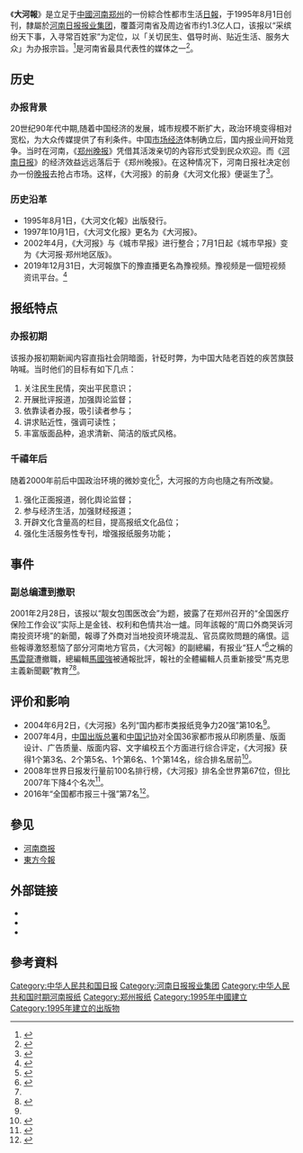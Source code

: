 {{Infobox Newspaper
| name = 大河报<br /><small>Dahe Daily</small>
| image = [[File:Dahepaper.jpg|270px]]
| caption = 
| type = [[日報|日報]]
| format =[[大报|大报]] 
| owners = [[河南日报报业集团|河南日报报业集团]]
| foundation = 1995年8月1日
| political = 
| language = 简体中文
| price = [[人民币|人民币]]1元
| headquarters = [[河南省|河南省]][[郑州市|郑州市]]农业路东28号
| circulation =100万份，其中郑州市日发约40万份
| ISSN                = 
| website = [http://newpaper.dahe.cn/dhb/ 电子报]<br/>[http://www.dahebao.cn/ 大河报网]
|CN=41-0094}}

《'''大河報'''》是立足于[[中华人民共和国|中國]][[河南省|河南]][[郑州市|郑州]]的一份綜合性都市生活[[日報|日報]]，于1995年8月1日创刊，隸屬於[[河南日报报业集团|河南日报报业集团]]，覆蓋河南省及周边省市约1.3亿人口，该报以“采缤纷天下事，入寻常百姓家”为定位，以「关切民生、倡导时尚、贴近生活、服务大众」为办报宗旨。<ref name="dahe">{{cite web|url=http://daily.dahe.cn/jujiao/t20081203_1440415.htm|title=大河报简介--百万大报 全球百强|deadurl=yes|archiveurl=https://web.archive.org/web/20100323104654/http://daily.dahe.cn/jujiao/t20081203_1440415.htm|archivedate=2010-03-23|access-date=2010-03-31}}</ref>是河南省最具代表性的媒体之一<ref>{{cite web|url=http://www.adbaozhi.com/wenzhang/wenzhang_46.html|title=大河报广告全国都市报排名20强，河南地区最具代表性媒体|accessdate=2010-04-01|archive-date=2010-02-12|archive-url=https://web.archive.org/web/20100212000824/http://www.adbaozhi.com/wenzhang/wenzhang_46.html|dead-url=no}}</ref>。

==历史==
===办报背景===
20世纪90年代中期,随着中国经济的发展，城市规模不断扩大，政治环境变得相对宽松，为大众传媒提供了有利条件。中国[[市场经济|市场经济]]体制确立后，国内报业间开始竞争。当时在河南，《[[郑州晚报|郑州晚报]]》凭借其活泼亲切的內容形式受到民众欢迎。而《[[河南日报|河南日报]]》的经济效益远远落后于《郑州晚报》。在这种情况下，河南日报社决定创办一份[[晚报|晚报]]去抢占市场。这样，《大河报》的前身《大河文化报》便诞生了<ref>{{cite web|url=http://www.lw23.com/lunwen_680341072/|title=《大河报》风格嬗变探析|deadurl=yes|archiveurl=https://archive.is/20130427002415/http://www.lw23.com/lunwen_680341072/|archivedate=2013-04-27|access-date=2010-04-01}}</ref>。

===历史沿革===
*1995年8月1日，《大河文化報》出版發行。
*1997年10月1日，《大河文化报》更名为《大河报》。
*2002年4月，《大河报》与《城市早报》进行整合；7月1日起《城市早报》变为《大河报·郑州地区版》。
*2019年12月31日，大河報旗下的豫直播更名為豫视频。豫视频是一個短视频资讯平台。<ref>{{cite news |title=豫视频 |url=http://media.people.com.cn/n1/2021/0602/c14677-32120298.html}}</ref>

==报纸特点==
===办报初期===
该报办报初期新闻内容直指社会阴暗面，针砭时弊，为中国大陆老百姓的疾苦旗鼓呐喊。当时他们的目标有如下几点：
#关注民生民情，突出平民意识；
#开展批评报道，加强舆论监督；
#依靠读者办报，吸引读者参与；
#讲求贴近性，强调可读性；
#丰富版面品种，追求清新、简洁的版式风格。

===千禧年后===
随着2000年前后中国政治环境的微妙变化<ref name="大河">{{cite web|url=http://www.secretchina.com/node/101205|title=中共强化箝制意识形态的动因}}</ref>，大河报的方向也隨之有所改變。
#强化正面报道，弱化舆论监督；
#参与经济生活，加强财经报道；
#开辟文化含量高的栏目，提高报纸文化品位；
#强化生活服务性专刊，增强报纸服务功能；

== 事件 ==

===副总编遭到撤职===
2001年2月28日，该报以“靓女包围医改会”为题，披露了在郑州召开的“全国医疗保险工作会议”实际上是金钱、权利和色情共冶一爐。同年該報的“周口外商哭诉河南投资环境”的新聞，報導了外商对当地投资环境混乱、官员腐败問題的痛恨。這些報導激怒惹恼了部分河南地方官员，《大河報》的副總編，有报业“狂人”<ref>{{cite web|url=http://news.xinhuanet.com/newmedia/2005-09/20/content_3515964_1.htm|title=报业“狂人”马云龙|accessdate=2010-04-01|archive-date=2010-07-29|archive-url=https://web.archive.org/web/20100729055844/http://news.xinhuanet.com/newmedia/2005-09/20/content_3515964_1.htm|dead-url=no}}</ref>之稱的[[馬雲龍|馬雲龍]]遭撤職，總編輯[[馬國強|馬國強]]被通報批評，報社的全體編輯人员重新接受“馬克思主義新聞觀”教育<ref name="大河"/><ref>{{cite web|url=http://nccur.lib.nccu.edu.tw/bitstream/140.119/33233/5/51002105.pdf|title=國家主導報業市場改革|accessdate=2010-04-01|archive-date=2016-03-04|archive-url=https://web.archive.org/web/20160304203313/http://nccur.lib.nccu.edu.tw/bitstream/140.119/33233/5/51002105.pdf|dead-url=no}}</ref>。

==评价和影响==
*2004年6月2日，《大河报》名列“国内都市类报纸竞争力20强”第10名<ref  name="dahe"/>。
*2007年4月，[[中国出版总署|中国出版总署]]和[[中国记协|中国记协]]对全国36家都市报从印刷质量、版面设计、广告质量、版面内容、文字编校五个方面进行综合评定，《大河报》获得1个第3名、2个第5名、1个第6名、1个第14名，综合排名居前<ref>{{cite web|url=http://news.sohu.com/20070424/n249645656.shtml|title=全国都市报质量检查排序　大河报位居前列|accessdate=2010-04-01|archive-date=2012-03-02|archive-url=https://web.archive.org/web/20120302101338/http://news.sohu.com/20070424/n249645656.shtml|dead-url=no}}</ref>。
*2008年世界日报发行量前100名排行榜，《大河报》排名全世界第67位，但比2007年下降4个名次<ref>{{cite web|url=http://www.yangtse.com/sytj/jqyz/200806/t20080616_457880.htm|title=见图表名次排序|deadurl=yes|archiveurl=https://web.archive.org/web/20100125080604/http://www.yangtse.com/sytj/jqyz/200806/t20080616_457880.htm|archivedate=2010-01-25|access-date=2010-04-01}}</ref>。
*2016年“全国都市报三十强”第7名<ref >{{cite web |url=http://news.dahe.cn/2016/09-07/107453850.html |language= |title=河南日报报业集团捧回报业界"奥斯卡"！河南日报、大河报等入选全国10强 |publisher=河南日报金水河 |date=2016年9月7日 |accessdate= |archive-date=2016年9月8日 |archive-url=https://web.archive.org/web/20160908163403/http://news.dahe.cn/2016/09-07/107453850.html |dead-url=no }}</ref>。

==參见==
*[[河南商报|河南商报]]
*[[東方今報|東方今報]]

== 外部链接 ==

* {{Sinaweibo|id=dahebao}}
*{{URL|http://newpaper.dahe.cn/dhb/|大河报电子报}}
*{{URL|https://www.dahe.cn/|大河网}}

==參考資料==
{{reflist|2}}

[[Category:中华人民共和国日报|Category:中华人民共和国日报]]
[[Category:河南日报报业集团|Category:河南日报报业集团]]
[[Category:中华人民共和国时期河南报纸|Category:中华人民共和国时期河南报纸]]
[[Category:郑州报纸|Category:郑州报纸]]
[[Category:1995年中國建立|Category:1995年中國建立]]
[[Category:1995年建立的出版物|Category:1995年建立的出版物]]